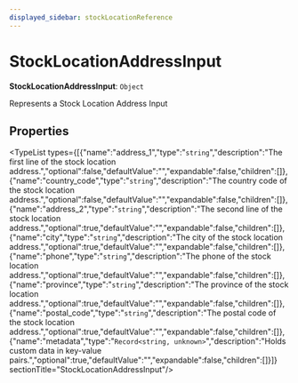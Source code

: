 ```yaml
---
displayed_sidebar: stockLocationReference
---
```



# StockLocationAddressInput

 **StockLocationAddressInput**: `Object`

Represents a Stock Location Address Input

## Properties

<TypeList types={[{"name":"address_1","type":"`string`","description":"The first line of the stock location address.","optional":false,"defaultValue":"","expandable":false,"children":[]},{"name":"country_code","type":"`string`","description":"The country code of the stock location address.","optional":false,"defaultValue":"","expandable":false,"children":[]},{"name":"address_2","type":"`string`","description":"The second line of the stock location address.","optional":true,"defaultValue":"","expandable":false,"children":[]},{"name":"city","type":"`string`","description":"The city of the stock location address.","optional":true,"defaultValue":"","expandable":false,"children":[]},{"name":"phone","type":"`string`","description":"The phone of the stock location address.","optional":true,"defaultValue":"","expandable":false,"children":[]},{"name":"province","type":"`string`","description":"The province of the stock location address.","optional":true,"defaultValue":"","expandable":false,"children":[]},{"name":"postal_code","type":"`string`","description":"The postal code of the stock location address.","optional":true,"defaultValue":"","expandable":false,"children":[]},{"name":"metadata","type":"`Record<string, unknown>`","description":"Holds custom data in key-value pairs.","optional":true,"defaultValue":"","expandable":false,"children":[]}]}  sectionTitle="StockLocationAddressInput"/>

